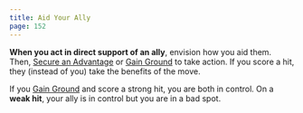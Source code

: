 ```yaml
---
title: Aid Your Ally
page: 152
---
```


**When you act in direct support of an ally**, envision how you aid them. Then, [Secure an Advantage](starforged/moves/adventure/secure_an_advantage) or [Gain Ground](starforged/moves/combat/gain_ground) to take action. If you score a hit, they (instead of you) take the benefits of the move.

If you [Gain Ground](starforged/moves/combat/gain_ground) and score a strong hit, you are both in control. On a **weak hit**, your ally is in control but you are in a bad spot.
